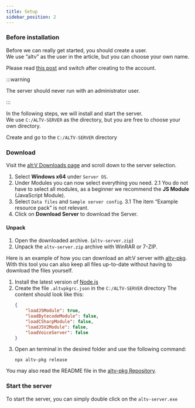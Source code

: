 ```yaml
---
title: Setup
sidebar_position: 2
---
```



### Before installation

Before we can really get started, you should create a user.  
We use “altv” as the user in the article, but you can choose your own name.

Please read [this post](https://learn.microsoft.com/en-us/answers/questions/1389054/how-do-i-set-up-user-accounts-and-manage-permissio) and switch after creating to the account.

:::warning

The server should never run with an administrator user.

:::

In the following steps, we will install and start the server.  
We use `C:/ALTV-SERVER` as the directory, but you are free to choose your own directory.

Create and go to the `C:/ALTV-SERVER` directory

### Download

<Tabs>
<TabItem value="yourself" label="Yourself">

Visit the [alt:V Downloads page](https://altv.mp/downloads/) and scroll down to the server selection.

1. Select **Windows x64** under `Server OS`.
2. Under Modules you can now select everything you need.
   2.1 You do not have to select all modules, as a beginner we recommend the **JS Module** (JavaScript Module).
3. Select `Data files` and `Sample server config`.
   3.1 The item “Example resource pack” is not relevant.
4. Click on **Download Server** to download the Server.

#### Unpack
1. Open the downloaded archive. (`altv-server.zip`)
2. Unpack the `altv-server.zip` archive with WinRAR or 7-ZIP.

</TabItem>
<TabItem value="altv-pkg" label="altv-pkg">

Here is an example of how you can download an alt:V server with [altv-pkg](https://github.com/altmp/altv-pkg).
With this tool you can also keep all files up-to-date without having to download the files yourself.

1. Install the latest version of [Node.js](https://nodejs.org/)
2. Create the file `.altvpkgrc.json` in the `C:/ALTV-SERVER` directory
    The content should look like this:
    ```json
    {
        "loadJSModule": true,
        "loadBytecodeModule": false,
        "loadCSharpModule": false,
        "loadJSV2Module": false,
        "loadVoiceServer": false
    }
    ```
3. Open an terminal in the desired folder and use the following command:
    ```
    npx altv-pkg release
    ```


You may also read the README file in the [altv-pkg Repository](https://github.com/altmp/altv-pkg).

</TabItem>
</Tabs>

### Start the server

To start the server, you can simply double click on the `altv-server.exe`